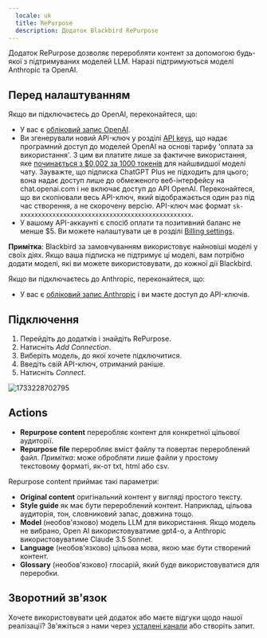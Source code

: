 ```yaml
---
  locale: uk
  title: RePurpose
  description: Додаток Blackbird RePurpose
---
```


<LinkCard title="View on Github" target="_blank" href="https://github.com/bb-io/RePurpose" icon="github" />

Додаток RePurpose дозволяє переробляти контент за допомогою будь-якої з підтримуваних моделей LLM. Наразі підтримуються моделі Anthropic та OpenAI.

## Перед налаштуванням

Якщо ви підключаєтесь до OpenAI, переконайтеся, що:

- У вас є [обліковий запис OpenAI](https://platform.openai.com/signup).
- Ви згенерували новий API-ключ у розділі [API keys](https://platform.openai.com/account/api-keys), що надає програмний доступ до моделей OpenAI на основі тарифу 'оплата за використання'. З цим ви платите лише за фактичне використання, яке [починається з $0,002 за 1000 токенів](https://openai.com/pricing) для найшвидшої моделі чату. Зауважте, що підписка ChatGPT Plus не підходить для цього; вона надає доступ лише до обмеженого веб-інтерфейсу на chat.openai.com і не включає доступ до API OpenAI. Переконайтеся, що ви скопіювали весь API-ключ, який відображається один раз під час створення, а не скорочену версію. API-ключ має формат `sk-xxxxxxxxxxxxxxxxxxxxxxxxxxxxxxxxxxxxxxxxxxxxxxxx`.
- У вашому API-аккаунті є спосіб оплати та позитивний баланс не менше $5. Ви можете налаштувати це в розділі [Billing settings](https://platform.openai.com/account/billing/overview).

**Примітка**: Blackbird за замовчуванням використовує найновіші моделі у своїх діях. Якщо ваша підписка не підтримує ці моделі, вам потрібно додати моделі, які ви можете використовувати, до кожної дії Blackbird.

Якщо ви підключаєтесь до Anthropic, переконайтеся, що:

- У вас є [обліковий запис Anthropic](https://console.anthropic.com) і ви маєте доступ до API-ключів.

## Підключення

1. Перейдіть до додатків і знайдіть RePurpose.
2. Натисніть _Add Connection_.
3. Виберіть модель, до якої хочете підключитися.
4. Введіть свій API-ключ, отриманий раніше.
5. Натисніть _Connect_.

![1733228702795](https://raw.githubusercontent.com/bb-io/RePurpose/main/image/README/1733228702795.png)

## Actions

- **Repurpose content** переробляє контент для конкретної цільової аудиторії.
- **Repurpose file** переробляє вміст файлу та повертає перероблений файл. *Примітка*: може обробляти лише файли у простому текстовому форматі, як-от txt, html або csv.

Repurpose content приймає такі параметри:
- **Original content** оригінальний контент у вигляді простого тексту.
- **Style guide** як має бути перероблений контент. Наприклад, цільова аудиторія, тон, словниковий запас, довжина тощо.
- **Model** (необов'язково) модель LLM для використання. Якщо модель не вибрано, Open AI використовуватиме gpt4-o, а Anthropic використовуватиме Claude 3.5 Sonnet.
- **Language** (необов'язково) цільова мова, якою має бути створений контент.
- **Glossary** (необов'язково) глосарій, який буде використовуватися для переробки.

## Зворотний зв'язок

Хочете використовувати цей додаток або маєте відгуки щодо нашої реалізації? Зв'яжіться з нами через [усталені канали](https://www.blackbird.io/) або створіть запит.
